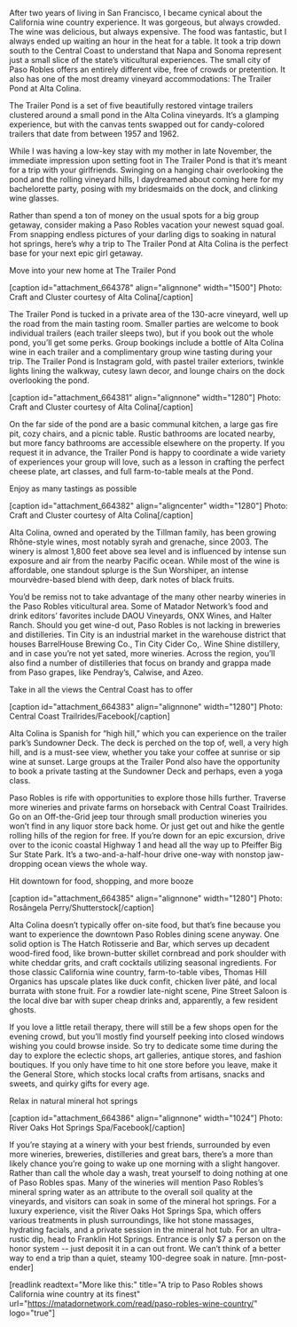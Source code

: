 After two years of living in San Francisco, I became cynical about the California wine country experience. It was gorgeous, but always crowded. The wine was delicious, but always expensive. The food was fantastic, but I always ended up waiting an hour in the heat for a table. It took a trip down south to the Central Coast to understand that Napa and Sonoma represent just a small slice of the state’s viticultural experiences. The small city of Paso Robles offers an entirely different vibe, free of crowds or pretention. It also has one of the most dreamy vineyard accommodations: The Trailer Pond at Alta Colina. 

The Trailer Pond is a set of five beautifully restored vintage trailers clustered around a small pond in the Alta Colina vineyards. It’s a glamping experience, but with the canvas tents swapped out for candy-colored trailers that date from between 1957 and 1962. 

While I was having a low-key stay with my mother in late November, the immediate impression upon setting foot in The Trailer Pond is that it’s meant for a trip with your girlfriends. Swinging on a hanging chair overlooking the pond and the rolling vineyard hills, I daydreamed about coming here for my bachelorette party, posing with my bridesmaids on the dock, and clinking wine glasses.

Rather than spend a ton of money on the usual spots for a big group getaway, consider making a Paso Robles vacation your newest squad goal. From snapping endless pictures of your darling digs to soaking in natural hot springs, here’s why a trip to The Trailer Pond at Alta Colina is the perfect base for your next epic girl getaway. 

Move into your new home at The Trailer Pond 

[caption id="attachment_664378" align="alignnone" width="1500"] Photo: Craft and Cluster courtesy of Alta Colina[/caption]

The Trailer Pond is tucked in a private area of the 130-acre vineyard, well up the road from the main tasting room. Smaller parties are welcome to book individual trailers (each trailer sleeps two), but if you book out the whole pond, you’ll get some perks. Group bookings include a bottle of Alta Colina wine in each trailer and a complimentary group wine tasting during your trip. The Trailer Pond is Instagram gold, with pastel trailer exteriors, twinkle lights lining the walkway, cutesy lawn decor, and lounge chairs on the dock overlooking the pond. 

[caption id="attachment_664381" align="alignnone" width="1280"] Photo: Craft and Cluster courtesy of Alta Colina[/caption]

On the far side of the pond are a basic communal kitchen, a large gas fire pit, cozy chairs, and a picnic table. Rustic bathrooms are located nearby, but more fancy bathrooms are accessible elsewhere on the property. If you request it in advance, the Trailer Pond is happy to coordinate a wide variety of experiences your group will love, such as a lesson in crafting the perfect cheese plate, art classes, and full farm-to-table meals at the Pond. 

Enjoy as many tastings as possible

[caption id="attachment_664382" align="aligncenter" width="1280"] Photo: Craft and Cluster courtesy of Alta Colina[/caption]

Alta Colina, owned and operated by the Tillman family, has been growing Rhône-style wines, most notably syrah and grenache, since 2003. The winery is almost 1,800 feet above sea level and is influenced by intense sun exposure and air from the nearby Pacific ocean. While most of the wine is affordable, one standout splurge is the Sun Worshiper, an intense mourvèdre-based blend with deep, dark notes of black fruits.

You’d be remiss not to take advantage of the many other nearby wineries in the Paso Robles viticultural area. Some of  Matador Network’s food and drink editors’ favorites include DAOU Vineyards, ONX Wines, and Halter Ranch. Should you get wine-d out, Paso Robles is not lacking in breweries and distilleries. Tin City is an industrial market in the warehouse district that houses BarrelHouse Brewing Co., Tin City Cider Co,. Wine Shine distillery, and in case you’re not yet sated, more wineries. Across the region, you’ll also find a number of distilleries that focus on brandy and grappa made from Paso grapes, like Pendray’s, Calwise, and Azeo. 

Take in all the views the Central Coast has to offer 

[caption id="attachment_664383" align="alignnone" width="1280"] Photo: Central Coast Trailrides/Facebook[/caption]

Alta Colina is Spanish for “high hill,” which you can experience on the trailer park’s Sundowner Deck. The deck is perched on the top of, well, a very high hill, and is a must-see view, whether you take your coffee at sunrise or sip wine at sunset. Large groups at the Trailer Pond also have the opportunity to book a private tasting at the Sundowner Deck and perhaps, even a yoga class. 

Paso Robles is rife with opportunities to explore those hills further. Traverse more wineries and private farms on horseback with Central Coast Trailrides. Go on an Off-the-Grid jeep tour through small production wineries you won’t find in any liquor store back home. Or just get out and hike the gentle rolling hills of the region for free. If you’re down for an epic excursion, drive over to the iconic coastal Highway 1 and head all the way up to Pfeiffer Big Sur State Park. It’s a two-and-a-half-hour drive one-way with nonstop jaw-dropping ocean views the whole way. 

Hit downtown for food, shopping, and more booze 

[caption id="attachment_664385" align="alignnone" width="1280"] Photo: Rosângela Perry/Shutterstock[/caption]

Alta Colina doesn’t typically offer on-site food, but that’s fine because you want to experience the downtown Paso Robles dining scene anyway. One solid option is The Hatch Rotisserie and Bar, which serves up decadent wood-fired food, like brown-butter skillet cornbread and pork shoulder with white cheddar grits, and craft cocktails utilizing seasonal ingredients. For those classic California wine country, farm-to-table vibes, Thomas Hill Organics has upscale plates like duck confit, chicken liver pâté, and local burrata with stone fruit. For a rowdier late-night scene, Pine Street Saloon is the local dive bar with super cheap drinks and, apparently, a few resident ghosts. 

If you love a little retail therapy, there will still be a few shops open for the evening crowd, but you’ll mostly find yourself peeking into closed windows wishing you could browse inside. So try to dedicate some time during the day to explore the eclectic shops, art galleries, antique stores, and fashion boutiques. If you only have time to hit one store before you leave, make it the General Store, which stocks local crafts from artisans, snacks and sweets, and quirky gifts for every age.    

Relax in natural mineral hot springs  

[caption id="attachment_664386" align="alignnone" width="1024"] Photo: River Oaks Hot Springs Spa/Facebook[/caption]

If you’re staying at a winery with your best friends, surrounded by even more wineries, breweries, distilleries and great bars, there’s a more than likely chance you’re going to wake up one morning with a slight hangover. Rather than call the whole day a wash, treat yourself to doing nothing at one of Paso Robles spas. Many of the wineries will mention Paso Robles’s mineral spring water as an attribute to the overall soil quality at the vineyards, and visitors can soak in some of the mineral hot springs. For a luxury experience, visit the River Oaks Hot Springs Spa, which offers various treatments in plush surroundings, like hot stone massages, hydrating facials, and a private session in the mineral hot tub. For an ultra-rustic dip, head to Franklin Hot Springs. Entrance is only $7 a person on the honor system -- just deposit it in a can out front. We can’t think of a better way to end a trip than a quiet, steamy 100-degree soak in nature. [mn-post-ender]

[readlink readtext="More like this:" title="A trip to Paso Robles shows California wine country at its finest"  url="https://matadornetwork.com/read/paso-robles-wine-country/" logo="true"]